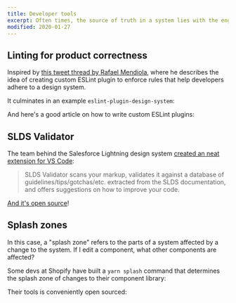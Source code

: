 ```yaml
---
title: Developer tools
excerpt: Often times, the source of truth in a system lies with the engineers, not the designers. Making sure devs can maintain the system is essential.
modified: 2020-01-27
---
```


## Linting for product correctness

Inspired by [this tweet thread by Rafael Mendiola](https://twitter.com/GroundControl/status/1176512381519912961), where he describes the idea of creating custom ESLint plugin to enforce rules that help developers adhere to a design system.

It culminates in an example `eslint-plugin-design-system`:

<Bookmark url='https://github.com/dslounge/eslint-plugin-design-system/' /> 

And here's a good article on how to write custom ESLint plugins:

<Bookmark url='https://flexport.engineering/writing-custom-lint-rules-for-your-picky-developers-67732afa1803' />

## SLDS Validator 

The team behind the Salesforce Lightning design system [created an neat extension for VS Code](https://medium.com/salesforce-ux/slds-vs-code-win-403d7edd22ac):

> SLDS Validator scans your markup, validates it against a database of guidelines/tips/gotchas/etc. extracted from the SLDS documentation, and offers suggestions on how to improve your code.

[And it's open source](https://github.com/forcedotcom/salesforcedx-vscode-slds)! 

## Splash zones

In this case, a "splash zone" refers to the parts of a system affected by a change to the system. If I edit a component, what other components are affected?

Some devs at Shopify have built a `yarn splash` command that determines the splash zone of changes to their component library:

<Tweet url='https://twitter.com/kaelig/status/1172579203893456896' />

Their tools is conveniently open sourced:

<Bookmark url='https://github.com/Shopify/polaris-react/tree/master/scripts/splash' />